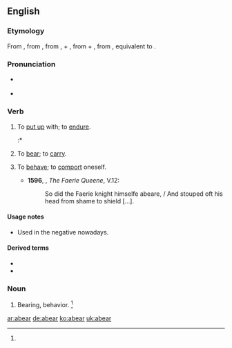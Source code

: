 ==English==

===Etymology===
From {{etyl|enm}} {{term|aberen|lang=enm}}, from {{etyl|ang}} {{term|aberan|āberan|to bear, carry, carry away|lang=ang}}, from {{term|a-|ā-|away, out|lang=ang}}, {{term|ar-|lang=ang}} +  {{term|beran||to bear|lang=ang}}, from {{etyl|gem-pro|en}} {{recons|uz-||out|lang=gem-pro}} + {{recons|beraną||to bear|lang=gem-pro}}, from {{etyl|ine-pro|en}} {{recons|bʰer-||to bear, carry|lang=ine-pro}}, equivalent to {{prefix|a|bear}}.

===Pronunciation===
* {{a|UK}} {{IPA|/ə.ˈbɛː/}}
* {{a|US}} {{IPA|/ə.ˈbɜə(ɹ)/|ə.ˈbɛ/}}

===Verb===
{{en-verb|abears|abearing|abore|'''[[aborn]]''' or '''[[aborne]]'''}}

# {{transitive|now|_|rare|regional}} To [[put up]] with; to [[endure]]. {{defdate|from 9th c.}}
#:* {{quote-book
 |year=1872
 |year_published='''2009'''
 |edition=HTML
 |editor=
 |author=James De Mille
 |title=The Cryptogram
 |chapter=
 |url=http://www.gutenberg.org/dirs/2/8/4/3/28435/28435-h/28435-h.htm
 |genre=
 |publisher=The Gutenberg Project
 |isbn=
 |page=
 |passage=Hunder-cook, indeed! which it's what I never '''abore''' yet, and never will '''abear'''.
}}
# {{transitive|obsolete}} To [[bear]]; to [[carry]]. {{defdate|10th-15th c.}}
# {{transitive|reflexive|obsolete}} To [[behave]]; to [[comport]] oneself. {{defdate|16th-17th c.}}
#*'''1596''', {{w|Edmund Spenser}}, ''The Faerie Queene'', V.12:
#*:So did the Faerie knight himselfe abeare, / And stouped oft his head from shame to shield [...].

====Usage notes====
* {{sense|endure}} Used in the negative nowadays.

====Derived terms====
* {{l/en|abearance}}
* {{l/en|abearing}}

===Noun===
{{en-noun}}

# {{obsolete}} Bearing, behavior. {{defdate|Attested from around (1150 to 1350) until the mid 17<sup>th </sup> century.}}<ref name=SOED/>

[[ar:abear]]
[[de:abear]]
[[ko:abear]]
[[uk:abear]]